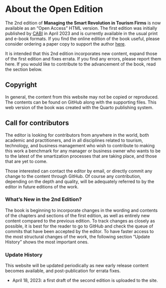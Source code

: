# About the Open Edition {.unnumbered}

The 2nd edition of **Managing the Smart Revolution in Tourism Firms** is now available as an "Open Access" HTML version. The first edition was initially published by [CABI](https://www.cabidigitallibrary.org/doi/book/10.1079/9781800620261.0000) in April 2023 and is currently available in the usual print and e-book formats. If you find the online edition of the book useful, please consider ordering a paper copy to support the author [here](https://www.cabidigitallibrary.org/doi/book/10.1079/9781800620261.0000). 

It is intended that this 2nd edition incorporates new content, expand those of the first edition and fixes errata. If you find any errors, please report them here. If you would like to contribute to the advancement of the book, read the section below.

## Copyright

In general, the content from this website may not be copied or reproduced. The contents can be found on GitHub along with the supporting files. This web version of the book was created with the Quarto publishing system.

## Call for contributors

The editor is looking for contributors from anywhere in the world, both academic and practitioners, and in all disciplines related to tourism, technology, and business management who wish to contribute to making this work a benchmark for any manager or business owner who wants to be to the latest of the smartization processes that are taking place, and those that are yet to come.

Those interested can contact the editor by email, or directly commit any change to the content through GitHub. Of course any contribution, depending on the depth and quality, will be adequately referred to by the editor in future editions of the work.

### What's New in the 2nd Edition? {.unnumbered}

The book is beginning to incorporate changes in the wording and contents of the chapters and sections of the first edition, as well as entirely new content compared to the previous edition. To track changes as closely as possible, it is best for the reader to go to GitHub and check the queue of commits that have been accepted by the editor. To have faster access to the most structural changes of the work, the following section "Update History" shows the most important ones.

### Update History {.unnumbered}

This website will be updated periodically as new early release content becomes available, and post-publication for errata fixes.

-   April 18, 2023: a first draft of the second edition is uploaded to the site.
